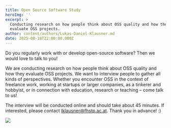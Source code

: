 ```yaml
---
title: Open Source Software Study
heroImg: ''
excerpt: >
  Conducting research on how people think about OSS quality and how they
  evaluate OSS projects.
author: content/authors/Lukas-Daniel-Klausner.md
date: 2025-08-18T22:00:00.000Z
---
```


Do you regularly work with or develop open-source software? Then we would love to talk to you!

We are conducting research on how people think about OSS quality and how they evaluate OSS projects. We want to interview people to gather all kinds of perspectives. Whether you encounter OSS in the context of freelance work, working at startups or larger companies, as a tinkerer and hobbyist, or in connection with education, research or teaching – come talk to us!

The interview will be conducted online and should take about 45 minutes. If interested, please contact [lklausner@fhstp.ac.at](mailto\:lklausner@fhstp.ac.at). Thank you in advance! :)

![](/uploads/study.jpg)
